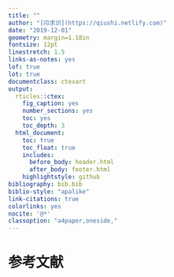 ```yaml
---
title: ""
author: "[闫求识](https://qiushi.netlify.com)"
date: "2019-12-01"
geometry: margin=1.18in
fontsize: 12pt
linestretch: 1.5
links-as-notes: yes
lof: true
lot: true
documentclass: ctexart
output:
  rticles::ctex:
    fig_caption: yes
    number_sections: yes
    toc: yes
    toc_depth: 3
  html_document:
    toc: true
    toc_float: true
    includes:
      before_body: header.html
      after_body: footer.html
    highlightstyle: github
bibliography: bib.bib
biblio-style: "apalike"
link-citations: true
colorlinks: yes
nocite: '@*'
classoption: "a4paper,oneside,"
---
```





# 参考文献  
